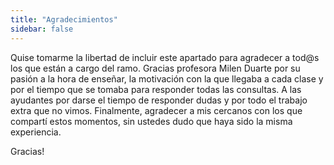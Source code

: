 ```yaml
---
title: "Agradecimientos"
sidebar: false
---
```


Quise tomarme la libertad de incluir este apartado para agradecer a tod\@s los que están a cargo del ramo. Gracias profesora Milen Duarte por su pasión a la hora de enseñar, la motivación con la que llegaba a cada clase y por el tiempo que se tomaba para responder todas las consultas. A las ayudantes por darse el tiempo de responder dudas y por todo el trabajo extra que no vimos. Finalmente, agradecer a mis cercanos con los que compartí estos momentos, sin ustedes dudo que haya sido la misma experiencia.

Gracias!

